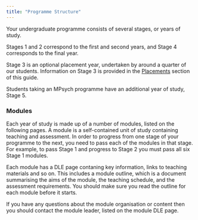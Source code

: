 ```yaml
---
title: "Programme Structure"
---
```


Your undergraduate programme consists of several stages, or years of study.

Stages 1 and 2 correspond to the first and second years, and Stage 4 corresponds to the final year.

Stage 3 is an optional placement year, undertaken by around a quarter of our students. Information on Stage 3 is provided in the [Placements](https://plymouthpsychology.github.io/handbooks/placement_year.html) section of this guide.

Students taking an MPsych programme have an additional year of study, Stage 5.

### Modules

Each year of study is made up of a number of modules, listed on the following pages. A module is a self-contained unit of study containing teaching and assessment. In order to progress from one stage of your programme to the next, you need to pass each of the modules in that stage. For example, to pass Stage 1 and progress to Stage 2 you must pass all six Stage 1 modules.

Each module has a DLE page contaning key information, links to teaching materials and so on. This includes a module outline, which is a document summarising the aims of the module, the teaching schedule, and the assessment requirements. You should make sure you read the outline for each module before it starts.

If you have any questions about the module organisation or content then you should contact the module leader, listed on the module DLE page.
